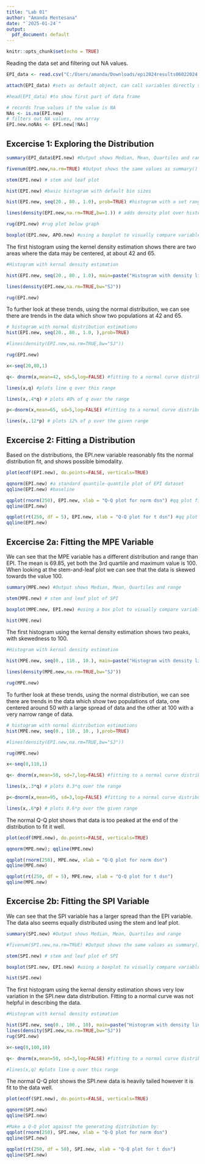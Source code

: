 ```yaml
---
title: "Lab 01"
author: "Amanda Mentesana"
date: "`2025-01-24`"
output:
  pdf_document: default
---
```


```r
knitr::opts_chunk$set(echo = TRUE)
```

Reading the data set and filtering out NA values.
```r
EPI_data <- read.csv("C:/Users/amanda/Downloads/epi2024results06022024.csv") 

attach(EPI_data) #sets as default object, can call variables directly such as EPI_data$EPI.new is EPI.new

#head(EPI_data) #to show first part of data frame

# records True values if the value is NA
NAs <- is.na(EPI.new) 
# filters out NA values, new array 
EPI.new.noNAs <- EPI.new[!NAs]
```

## Excercise 1: Exploring the Distribution

```r
summary(EPI_data$EPI.new) #Output shows Median, Mean, Quartiles and range

fivenum(EPI.new,na.rm=TRUE) #Output shows the same values as summary() without heading 

stem(EPI.new) # stem and leaf plot 

hist(EPI.new) #basic histogram with default bin sizes

hist(EPI.new, seq(20., 80., 1.0), prob=TRUE) #histogram with a set range (20 to 80) and bin size of 1

lines(density(EPI.new,na.rm=TRUE,bw=1.)) # adds density plot over histogram, or try bw=“SJ” for a smoothed distribution

rug(EPI.new) #rug plot below graph 

boxplot(EPI.new, APO.new) #using a boxplot to visually compare variables for EPI.new and APO.new
```

The first histogram using the kernel density estimation shows there are two areas where the data may be centered, at about 42 and 65.
```r
#Histogram with kernal density estimation 

hist(EPI.new, seq(20., 80., 1.0), main=paste("Histogram with density line for EPI.new"), prob=TRUE) 

lines(density(EPI.new,na.rm=TRUE,bw="SJ")) 

rug(EPI.new)
```

To further look at these trends, using the normal distribution, we can see there are trends in the data which show two populations at 42 and 65.
```r
# histogram with normal distribution estimations
hist(EPI.new, seq(20., 80., 1.0, ),prob=TRUE) 

#lines(density(EPI.new,na.rm=TRUE,bw="SJ")) 

rug(EPI.new)

x<-seq(20,80,1) 

q<- dnorm(x,mean=42, sd=5,log=FALSE) #fitting to a normal curve distribution with mean centered at 42 and 5 standard deviations

lines(x,q) #plots line q over this range

lines(x,.4*q) # plots 40% of q over the range

p<-dnorm(x,mean=65, sd=5,log=FALSE) #fitting to a normal curve distribution with mean centered at 65 and 5 standard deviations

lines(x,.12*p) # plots 12% of p over the given range
```


## Excercise 2: Fitting a Distribution

Based on the distributions, the EPI.new variable reasonably fits the normal distribution fit, and shows possible bimodality.
```r
plot(ecdf(EPI.new), do.points=FALSE, verticals=TRUE) 

qqnorm(EPI.new) #a standard quantile-quantile plot of EPI dataset
qqline(EPI.new) #baseline

qqplot(rnorm(250), EPI.new, xlab = "Q-Q plot for norm dsn") #qq plot fit for the normal distribution
qqline(EPI.new)

qqplot(rt(250, df = 5), EPI.new, xlab = "Q-Q plot for t dsn") #qq plot plot fit to the t-dstribution with 5 degrees of freedom
qqline(EPI.new)


```


## Excercise 2a: Fitting the MPE Variable

We can see that the MPE variable has a different distribution and range than EPI. The mean is 69.85, yet both the 3rd quartile and maximum value is 100. When looking at the stem-and-leaf plot we can see that the data is skewed towards the value 100.
```r
summary(MPE.new) #Output shows Median, Mean, Quartiles and range

stem(MPE.new) # stem and leaf plot of SPI

boxplot(MPE.new, EPI.new) #using a box plot to visually compare variables for MPE.new and EPI.new

hist(MPE.new)
```

The first histogram using the kernal density estimation shows two peaks, with skewedness to 100.
```r
#Histogram with kernal density estimation 

hist(MPE.new, seq(0., 110., 10.), main=paste("Histogram with density line for MPE.new"), prob=TRUE) 

lines(density(MPE.new,na.rm=TRUE,bw="SJ")) 

rug(MPE.new)
```

To further look at these trends, using the normal distribution, we can see there are trends in the data which show two populations of data, one centered around 50 with a large spread of data and the other at 100 with a very narrow range of data.
```r
# histogram with normal distribution estimations
hist(MPE.new, seq(0., 110., 10., ),prob=TRUE) 

#lines(density(EPI.new,na.rm=TRUE,bw="SJ")) 

rug(MPE.new)

x<-seq(0,110,1) 

q<- dnorm(x,mean=50, sd=7,log=FALSE) #fitting to a normal curve distribution with mean centered at 50 and 7 standard deviations

lines(x,.3*q) # plots 0.3*q over the range

p<-dnorm(x,mean=95, sd=3,log=FALSE) #fitting to a normal curve distribution with mean centered at 95 and 3 standard deviations. The actual centering at 100 but using 95 is to fit to bin size for visulaization purposes..

lines(x,.6*p) # plots 0.6*p over the given range
```

The normal Q-Q plot shows that data is too peaked at the end of the distribution to fit it well.
```r
plot(ecdf(MPE.new), do.points=FALSE, verticals=TRUE) 

qqnorm(MPE.new); qqline(MPE.new) 

qqplot(rnorm(250), MPE.new, xlab = "Q-Q plot for norm dsn") 
qqline(MPE.new)

qqplot(rt(250, df = 5), MPE.new, xlab = "Q-Q plot for t dsn") 
qqline(MPE.new)
```


## Excercise 2b: Fitting the SPI Variable

We can see that the SPI variable has a larger spread than the EPI variable. The data also seems equally distributed using the stem and leaf plot.
```r
summary(SPI.new) #Output shows Median, Mean, Quartiles and range

#fivenum(SPI.new,na.rm=TRUE) #Output shows the same values as summary() without heading 

stem(SPI.new) # stem and leaf plot of SPI

boxplot(SPI.new, EPI.new) #using a boxplot to visually compare variables for SPI.new and EPI.new

hist(SPI.new)
```

The first histogram using the kernal density estimation shows very low variation in the SPI.new data distribution. Fitting to a normal curve was not helpful in describing the data.
```r
#Histogram with kernal density estimation 

hist(SPI.new, seq(0., 100., 10), main=paste("Histogram with density line for SPI.new"), prob=TRUE) 
lines(density(SPI.new,na.rm=TRUE,bw="SJ")) 
rug(SPI.new)

x<-seq(0,100,10) 

q<- dnorm(x,mean=50, sd=3,log=FALSE) #fitting to a normal curve distribution with mean centered at 42 and 5 standard deviations

#lines(x,q) #plots line q over this range
```

The normal Q-Q plot shows the SPI.new data is heavily tailed however it is fit to the data well.
```r

plot(ecdf(SPI.new), do.points=FALSE, verticals=TRUE) 

qqnorm(SPI.new)
qqline(SPI.new)  

#Make a Q-Q plot against the generating distribution by: 
qqplot(rnorm(250), SPI.new, xlab = "Q-Q plot for norm dsn") 
qqline(SPI.new)

qqplot(rt(250, df = 50), SPI.new, xlab = "Q-Q plot for t dsn") 
qqline(SPI.new)
```
